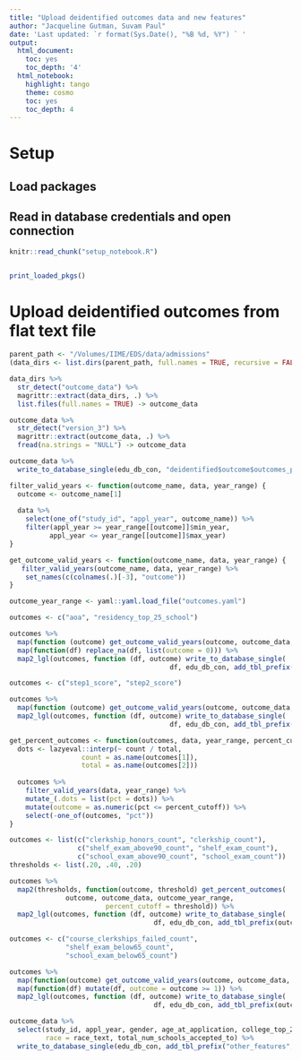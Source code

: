 ```yaml
---
title: "Upload deidentified outcomes data and new features"
author: "Jacqueline Gutman, Suvam Paul"
date: 'Last updated: `r format(Sys.Date(), "%B %d, %Y") ` '
output:
  html_document:
    toc: yes
    toc_depth: '4'
  html_notebook:
    highlight: tango
    theme: cosmo
    toc: yes
    toc_depth: 4
---
```


# Setup
## Load packages
## Read in database credentials and open connection

```r
knitr::read_chunk("setup_notebook.R")
```

```r
```

```r
print_loaded_pkgs()
```

# Upload deidentified outcomes from flat text file

```r
parent_path <- "/Volumes/IIME/EDS/data/admissions"
(data_dirs <- list.dirs(parent_path, full.names = TRUE, recursive = FALSE))
```

```r
data_dirs %>%
  str_detect("outcome_data") %>%
  magrittr::extract(data_dirs, .) %>%
  list.files(full.names = TRUE) -> outcome_data
```

```r
outcome_data %>%
  str_detect("version_3") %>%
  magrittr::extract(outcome_data, .) %>%
  fread(na.strings = "NULL") -> outcome_data
```

```r
outcome_data %>%
  write_to_database_single(edu_db_con, "deidentified$outcome$outcomes_plus_features")
```

```r
filter_valid_years <- function(outcome_name, data, year_range) {
  outcome <- outcome_name[1]
  
  data %>%
    select(one_of("study_id", "appl_year", outcome_name)) %>%
    filter(appl_year >= year_range[[outcome]]$min_year,
          appl_year <= year_range[[outcome]]$max_year)
}

get_outcome_valid_years <- function(outcome_name, data, year_range) {
   filter_valid_years(outcome_name, data, year_range) %>%
    set_names(c(colnames(.)[-3], "outcome"))
}
```

```r
outcome_year_range <- yaml::yaml.load_file("outcomes.yaml")
```

```r
outcomes <- c("aoa", "residency_top_25_school")

outcomes %>%
  map(function (outcome) get_outcome_valid_years(outcome, outcome_data, outcome_year_range)) %>%
  map(function(df) replace_na(df, list(outcome = 0))) %>%
  map2_lgl(outcomes, function (df, outcome) write_to_database_single(
                                        df, edu_db_con, add_tbl_prefix(outcome, status = "outcome")))
```

```r
outcomes <- c("step1_score", "step2_score")

outcomes %>%
  map(function (outcome) get_outcome_valid_years(outcome, outcome_data, outcome_year_range)) %>%
  map2_lgl(outcomes, function (df, outcome) write_to_database_single(
                                        df, edu_db_con, add_tbl_prefix(outcome, status = "outcome")))
```

```r
get_percent_outcomes <- function(outcomes, data, year_range, percent_cutoff) {
  dots <- lazyeval::interp(~ count / total, 
                  count = as.name(outcomes[1]),
                  total = as.name(outcomes[2]))
  
  outcomes %>%
    filter_valid_years(data, year_range) %>%
    mutate_(.dots = list(pct = dots)) %>%
    mutate(outcome = as.numeric(pct <= percent_cutoff)) %>%
    select(-one_of(outcomes, "pct")) 
}
```

```r
outcomes <- list(c("clerkship_honors_count", "clerkship_count"),
                 c("shelf_exam_above90_count", "shelf_exam_count"),
                 c("school_exam_above90_count", "school_exam_count"))
thresholds <- list(.20, .40, .20)

outcomes %>% 
  map2(thresholds, function(outcome, threshold) get_percent_outcomes(
              outcome, outcome_data, outcome_year_range, 
                        percent_cutoff = threshold)) %>%
  map2_lgl(outcomes, function (df, outcome) write_to_database_single(
                                    df, edu_db_con, add_tbl_prefix(outcome[1], status = "outcome")))
```

```r
outcomes <- c("course_clerkships_failed_count", 
              "shelf_exam_below65_count",
              "school_exam_below65_count")

outcomes %>% 
  map(function(outcome) get_outcome_valid_years(outcome, outcome_data, outcome_year_range)) %>%
  map(function(df) mutate(df, outcome = outcome >= 1)) %>%
  map2_lgl(outcomes, function (df, outcome) write_to_database_single(
                                    df, edu_db_con, add_tbl_prefix(outcome, status = "outcome")))
```

```r
outcome_data %>%
  select(study_id, appl_year, gender, age_at_application, college_top_25, is_disadvantaged, urm, advanced_degree, 
         race = race_text, total_num_schools_accepted_to) %>%
  write_to_database_single(edu_db_con, add_tbl_prefix("other_features", status = "generated"))
```

